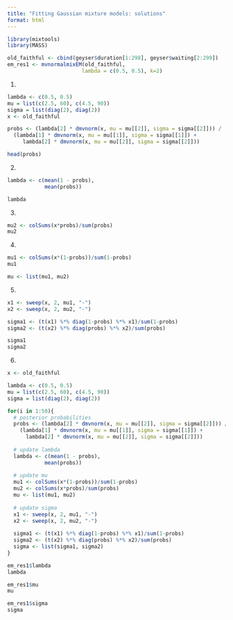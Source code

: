 ```yaml
---
title: "Fitting Gaussian mixture models: solutions"
format: html
---
```


```r
library(mixtools)
library(MASS)

old_faithful <- cbind(geyser$duration[1:298], geyser$waiting[2:299])
em_res1 <- mvnormalmixEM(old_faithful, 
                        lambda = c(0.5, 0.5), k=2)
```

1.

```r
lambda <- c(0.5, 0.5)
mu = list(c(2.5, 60), c(4.5, 90))
sigma = list(diag(2), diag(2))
x <- old_faithful

probs <- (lambda[2] * dmvnorm(x, mu = mu[[2]], sigma = sigma[[2]])) /
  (lambda[1] * dmvnorm(x, mu = mu[[1]], sigma = sigma[[1]]) + 
     lambda[2] * dmvnorm(x, mu = mu[[2]], sigma = sigma[[2]]))

head(probs)
```

2.

```r
lambda <- c(mean(1 - probs),
            mean(probs))

lambda
```

3.

```r
mu2 <- colSums(x*probs)/sum(probs)
mu2
```

4.

```r
mu1 <- colSums(x*(1-probs))/sum(1-probs)
mu1
```

```r
mu <- list(mu1, mu2)
```


5.

```r
x1 <- sweep(x, 2, mu1, "-")
x2 <- sweep(x, 2, mu2, "-")

sigma1 <- (t(x1) %*% diag(1-probs) %*% x1)/sum(1-probs)
sigma2 <- (t(x2) %*% diag(probs) %*% x2)/sum(probs)

sigma1
sigma2
```

6.

```r
x <- old_faithful

lambda <- c(0.5, 0.5)
mu = list(c(2.5, 60), c(4.5, 90))
sigma = list(diag(2), diag(2))

for(i in 1:50){
  # posterior probabilities
  probs <- (lambda[2] * dmvnorm(x, mu = mu[[2]], sigma = sigma[[2]])) /
    (lambda[1] * dmvnorm(x, mu = mu[[1]], sigma = sigma[[1]]) + 
      lambda[2] * dmvnorm(x, mu = mu[[2]], sigma = sigma[[2]]))
  
  # update lambda
  lambda <- c(mean(1 - probs),
            mean(probs))
  
  # update mu
  mu1 <- colSums(x*(1-probs))/sum(1-probs)
  mu2 <- colSums(x*probs)/sum(probs)
  mu <- list(mu1, mu2)
  
  # update sigma
  x1 <- sweep(x, 2, mu1, "-")
  x2 <- sweep(x, 2, mu2, "-")
  
  sigma1 <- (t(x1) %*% diag(1-probs) %*% x1)/sum(1-probs)
  sigma2 <- (t(x2) %*% diag(probs) %*% x2)/sum(probs)
  sigma <- list(sigma1, sigma2)
}

em_res1$lambda
lambda

em_res1$mu
mu

em_res1$sigma
sigma
```


